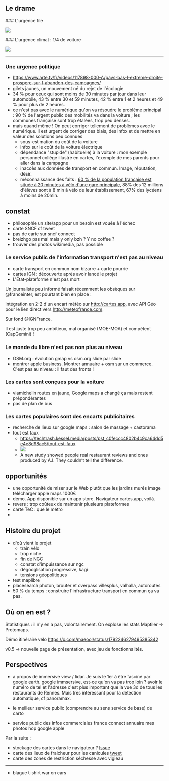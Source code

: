 <section>

## Le drame

</section>

<section>
### L'urgence file

![](/sotm/objectifs-climat.png)

</section>

<section>
### L'urgence climat : 1/4 de voiture

![](/sotm/climat-voiture.png)

</section>

---

### Une urgence politique

- https://www.arte.tv/fr/videos/117898-000-A/pays-bas-l-extreme-droite-prospere-sur-l-abandon-des-campagnes/
- gilets jaunes, un mouvement né du rejet de l'écologie
- 34 % pour ceux qui sont moins de 30 minutes par jour dans leur automobile, 43 % entre 30 et 59 minutes, 42 % entre 1 et 2 heures et 49 % pour plus de 2 heures.
- ce n'est pas avec le numérique qu'on va résoudre le problème principal : 90 % de l'argent public des mobilités va dans la voiture ; les communes française sont trop étalées, trop peu denses.
- mais quand même ! On peut corriger tellement de problèmes avec le numérique. Il est urgent de corriger des biais, des infox et de mettre en valeur des solutions peu connues
  - sous-estimation du coût de la voiture
  - infox sur le coût de la voiture électrique
  - dépendance "stupide" (habituelle) à la voiture : mon exemple personnel collège illustré en cartes, l'exemple de mes parents pour aller dans la campagne
  - inaccès aux données de transport en commun. Image, réputation, désir.
  - méconnaissance des faits : [60 % de la population française est située à 20 minutes à vélo d'une gare principale](https://www.bl-evolution.com/publication/la-france-a-20-minutes-a-velo/), 88% des 12 millions d'élèves sont à 8 min à vélo de leur établissement, 67% des lycéens à moins de 20min.

## constat

- philosophie un site/app pour un besoin est vouée à l'échec
- carte SNCF cf tweet
- pas de carte sur sncf connect
- breizhgo pas mal mais y only bzh ? Y no coffee ?
- trouver des photos wikimedia, pas possible

### Le service public de l'information transport n'est pas au niveau

- carte transport en commun nom bizarre + carte pourrie
- cartes IGN : découverte après avoir lancé le projet
- L'État-plateforme n'est pas mort

Un journaliste peu informé faisait récemment les obsèques sur @franceinter, est pourtant bien en place :

intégration en 2-2 d'un encart météo sur http://cartes.app, avec API Géo pour le lien direct vers http://meteofrance.com.

Sur fond @IGNFrance.

Il est juste trop peu ambitieux, mal organisé (MOE-MOA) et compétent (CapGemini) !

### Le monde du libre n'est pas non plus au niveau

- OSM.org : évolution gmap vs osm.org slide par slide
- montrer apple business. Montrer annuaire + osm sur un commerce. C'est pas au niveau : il faut des fronts !

### Les cartes sont conçues pour la voiture

- viamichelin routes en jaune, Google maps a changé ça mais restent prépondérantes
- pas de plan de bus

### Les cartes populaires sont des encarts publicitaires

- recherche de lieux sur google maps : salon de massage + castorama
- tout est faux
  - https://techtrash.kessel.media/posts/pst_c0feccc4802b4c9ca64dd5e4e8d98ac5/tout-est-faux
  - [![](https://static01.nyt.com/images/2024/06/26/dining/26AI-Review-Hands/26AI-Review-Hands-superJumbo.jpg?quality=75&auto=webp)](https://www.nytimes.com/2024/06/24/dining/ai-restaurant-reviews.html?smid=nytcore-ios-share&referringSource=articleShare&sgrp=c-cb)
  - A new study showed people real restaurant reviews and ones produced by A.I. They couldn’t tell the difference.

## opportunités

- une opportunité de miser sur le Web plutôt que les jardins murés image télécharger apple maps 1000€
- démo. App disponible sur un app store. Navigateur cartes.app, voilà.
- revers : trop coûteux de maintenir plusieurs plateformes
- carte TeC : que le métro
-

## Histoire du projet

- d'où vient le projet
  - train vélo
  - trop niche
  - fin de NGC
  - constat d'impuissance sur ngc
  - dégooglisation progressive, kagi
  - tensions géopolitiques
- test maplibre
- placesearch photon, brouter et overpass villesplus, valhalla, autoroutes
- 50 % du temps : construire l'infrastructure transport en commun ça va pas.

## Où on en est ?

Statistiques : il n'y en a pas, volontairement. On explose les stats Maptiler -> Protomaps.

Démo itinéraire vélo https://x.com/maeool/status/1792246279495385342

v0.5 -> nouvelle page de présentation, avec jeu de fonctionnalités.

## Perspectives

- à propos de immersive view / lidar. Je suis le 1er à être fasciné par google earth. google immsersive, est-ce qu'on va pas trop loin ? avoir le numéro de tel et l'adresse c'est plus important que la vue 3d de tous les restaurants de Rennes. Mais très intéressant pour la détection automatique, cf panoramax.

- le meilleur service public (comprendre au sens service de base) de carto

- service public des infos commerciales france connect annuaire mes photos hop google apple

Par la suite :

- stockage des cartes dans le navigateur ? [Issue](https://github.com/laem/cartes/issues/379)
- carte des lieux de fraicheur pour les canicules [tweet](https://x.com/PatrickRerat/status/1803003044453368024/photo/1)
- carte des zones de restriction séchesse avec vigieau

---

- blague t-shirt war on cars
